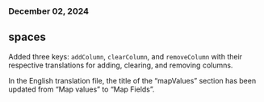 ### December 02, 2024
## spaces


Added three keys: `addColumn`, `clearColumn`, and `removeColumn` with their respective translations for adding, clearing, and removing columns.

In the English translation file, the title of the “mapValues” section has been updated from “Map values” to “Map Fields”.